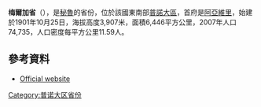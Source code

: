 '''梅爾加省'''（{{lang-es|Provincia de Melgar}}），是[[秘魯|秘魯]]的省份，位於該國東南部[[普諾大區|普諾大區]]，首府是[[阿亞維里|阿亞維里]]，始建於1901年10月25日，海拔高度3,907米，面積6,446平方公里，2007年人口74,735，人口密度每平方公里11.59人。

==參考資料==
* {{es icon}} [https://web.archive.org/web/20200420003945/https://www.munimelgar.gob.pe/ Official website]

{{coord|14.881822|S|70.590061|W|type:adm2nd_source:itwiki|display=title}}

{{秘魯省份|state=collapsed}}
{{秘鲁行政区划小作品}}
[[Category:普诺大区省份|Category:普诺大区省份]]